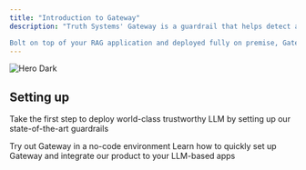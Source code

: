 ```yaml
---
title: "Introduction to Gateway"
description: "Truth Systems' Gateway is a guardrail that helps detect and correct LLM hallucination in real-time. 

Bolt on top of your RAG application and deployed fully on premise, Gateway enables scaling to thousands of customers confidently without touching any of your data"
---
```


<img alt="Hero Dark" classname="hidden dark:block" src="/images/data.png.png" />

## Setting up

Take the first step to deploy world-class trustworthy LLM by setting up our state-of-the-art guardrails

<CardGroup cols={2}>
  <Card title="Quickstart" icon="rocket" href="https://mintlify.com/docs/quickstart">
    Try out Gateway in a no-code environment
  </Card>

  <Card title="Integrate to RAG apps" icon="plug" href="https://mintlify.com/docs/development">
    Learn how to quickly set up Gateway and integrate our product to your LLM-based apps
  </Card>
</CardGroup>

##